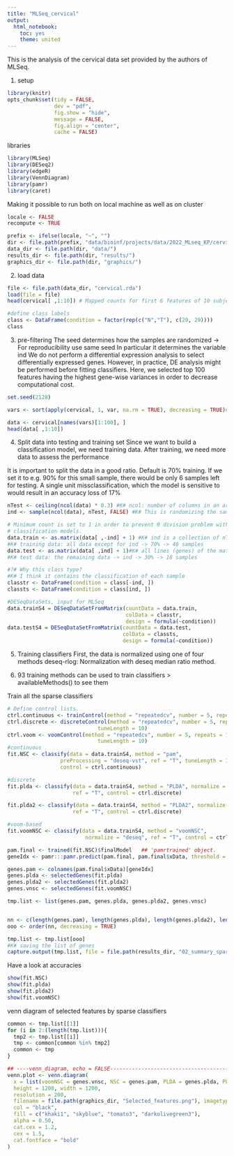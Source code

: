 ```yaml
---
title: "MLSeq_cervical"
output:
  html_notebook:
    toc: yes
    theme: united
---
```

This is the analysis of the cervical data set provided by the authors of MLSeq.



1. setup
```r
library(knitr)
opts_chunk$set(tidy = FALSE,
               dev = "pdf",
               fig.show = "hide",
               message = FALSE,
               fig.align = "center",
               cache = FALSE)

```
libraries
```r
library(MLSeq)
library(DESeq2)
library(edgeR)
library(VennDiagram)
library(pamr)
library(caret)

```
Making it possible to run both on local machine as well as on cluster
```r
locale <- FALSE
recompute <- TRUE

prefix <- ifelse(locale, "~", "")
dir <- file.path(prefix, "data/bioinf/projects/data/2022_MLseq_KP/cervical_MLSeq")
data_dir <- file.path(dir, "data/")
results_dir <- file.path(dir, "results/")
graphics_dir <- file.path(dir, "graphics/")
```
2. load data

```r
file <- file.path(data_dir, "cervical.rda")
load(file = file)
head(cervical[ ,1:10]) # Mapped counts for first 6 features of 10 subjects.

#define class labels
class <- DataFrame(condition = factor(rep(c("N","T"), c(29, 29))))
class
```
3. pre-filtering
The seed determines how the samples are randomized -> For reproducibility use same seed
In particular it determines the variable ind
We do not perform a differential expression analysis to select differentially expressed genes. However, in practice, DE analysis might be performed before fitting classifiers. Here, we selected top 100 features having the highest gene-wise variances in order to decrease computational cost.
```r
set.seed(2128)

vars <- sort(apply(cervical, 1, var, na.rm = TRUE), decreasing = TRUE)#sorting by variance. Highest: 747,902,689 Lowest: 4

data <- cervical[names(vars)[1:100], ]
head(data[ ,1:10])
```
4. Split data into testing and training set
Since we want to build a classification model, we need training data.
After training, we need more data to assess the performance

It is important to split the data in a good ratio. Default is 70% training.
If we set it to e.g. 90% for this small sample, there would be only 6 samples
left for testing. A single unit missclassification, which the model is
sensitive to would result in an accuracy loss of 17%
```r
nTest <- ceiling(ncol(data) * 0.3) #K# ncol: number of columns in an array
ind <- sample(ncol(data), nTest, FALSE) #K# This is randomizing the samples

# Minimum count is set to 1 in order to prevent 0 division problem within
# classification models.
data.train <- as.matrix(data[ ,-ind] + 1) #K# ind is a collection of nTest samples
#K# training data: all data except for ind -> 70% -> 40 samples
data.test <- as.matrix(data[ ,ind] + 1)#K# all lines (genes) of the matrix, but only the columns specified in ind
#K# test data: the remaining data -> ind -> 30% -> 18 samples

#?# Why this class type?
#K# I think it contains the classification of each sample
classtr <- DataFrame(condition = class[-ind, ])
classts <- DataFrame(condition = class[ind, ])

#DESeqDataSets, input for MLSeq
data.trainS4 = DESeqDataSetFromMatrix(countData = data.train,
                                      colData = classtr,
                                      design = formula(~condition))
data.testS4 = DESeqDataSetFromMatrix(countData = data.test,
                                     colData = classts,
                                     design = formula(~condition))

```
5. Training classifiers
First, the data is normalized using one of four methods
deseq-rlog: Normalization with deseq median ratio method.

6. 93 training methods can be used to train classifiers
> availableMethods() to see them

Train all the sparse classifiers

```r

# Define control lists.
ctrl.continuous <- trainControl(method = "repeatedcv", number = 5, repeats = 10)
ctrl.discrete <- discreteControl(method = "repeatedcv", number = 5, repeats = 10,
                             tuneLength = 10)
ctrl.voom <- voomControl(method = "repeatedcv", number = 5, repeats = 10,
                             tuneLength = 10)
#continuous
fit.NSC <- classify(data = data.trainS4, method = "pam",
                 preProcessing = "deseq-vst", ref = "T", tuneLength = 10,
                 control = ctrl.continuous)

#discrete
fit.plda <- classify(data = data.trainS4, method = "PLDA", normalize = "deseq",
                     ref = "T", control = ctrl.discrete)

fit.plda2 <- classify(data = data.trainS4, method = "PLDA2", normalize = "deseq",
                     ref = "T", control = ctrl.discrete)

#voom-based
fit.voomNSC <- classify(data = data.trainS4, method = "voomNSC",
                         normalize = "deseq", ref = "T", control = ctrl.voom)

pam.final <- trained(fit.NSC)$finalModel   ## 'pamrtrained' object.
geneIdx <- pamr:::pamr.predict(pam.final, pam.final$xData, threshold = pam.final$threshold, type = "nonzero")

genes.pam <- colnames(pam.final$xData)[geneIdx]
genes.plda <- selectedGenes(fit.plda)
genes.plda2 <- selectedGenes(fit.plda2)
genes.vnsc <- selectedGenes(fit.voomNSC)

tmp.list <- list(genes.pam, genes.plda, genes.plda2, genes.vnsc)


nn <- c(length(genes.pam), length(genes.plda), length(genes.plda2), length(genes.vnsc))
ooo <- order(nn, decreasing = TRUE)

tmp.list <- tmp.list[ooo]
#K# saving the list of genes
capture.output(tmp.list, file = file.path(results_dir, "02_summary_sparse_classifiers.txt"))
```
Have a look at accuracies

```r
show(fit.NSC)
show(fit.plda)
show(fit.plda2)
show(fit.voomNSC)
```
venn diagram of selected features by sparse classifiers
```r
common <- tmp.list[[1]]
for (i in 2:(length(tmp.list))){
  tmp2 <- tmp.list[[i]]
  tmp <- common[common %in% tmp2]
  common <- tmp
}

## ----venn_diagram, echo = FALSE-----------------------------------------------
venn.plot <- venn.diagram(
  x = list(voomNSC = genes.vnsc, NSC = genes.pam, PLDA = genes.plda, PLDA2 = genes.plda2),
  height = 1200, width = 1200,
  resolution = 200,
  filename = file.path(graphics_dir, "Selected_features.png"), imagetype = "png",
  col = "black",
  fill = c("khaki1", "skyblue", "tomato3", "darkolivegreen3"),
  alpha = 0.50,
  cat.cex = 1.2,
  cex = 1.5,
  cat.fontface = "bold"
)
```
